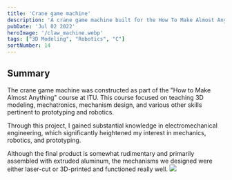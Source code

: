 ```yaml
---
title: 'Crane game machine'
description: 'A crane game machine built for the How To Make Almost Anything Course.'
pubDate: 'Jul 02 2022'
heroImage: '/claw_machine.webp'
tags: ["3D Modeling", "Robotics", "C"]
sortNumber: 14
---
```


## Summary
The crane game machine was constructed as part of the "How to Make Almost Anything" course at ITU. 
This course focused on teaching 3D modeling, mechatronics, mechanism design, and various other skills pertinent to prototyping and robotics.

Through this project, I gained substantial knowledge in electromechanical engineering, 
which significantly heightened my interest in mechanics, robotics, and prototyping.

Although the final product is somewhat rudimentary and primarily assembled with extruded aluminum,
the mechanisms we designed were either laser-cut or 3D-printed and functioned really well.
<img width={1020} height={510} src="/Claw_Game_1.jpg"/>

